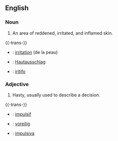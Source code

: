 ==English==

===Noun===
#An area of reddened, irritated, and inflamed skin.

{{-trans-}}

* {{fr}} : [[irritation]] (de la peau)
* {{de}} : [[Hautausschlag]]
* {{io}} : [[iritar|iritifo]]

===Adjective===
#Hasty, usually used to describe a decision.

{{-trans-}}

* {{fr}} : [[impulsif]]
* {{de}} : [[voreilig]]
* {{io}} : [[impulsiva]]